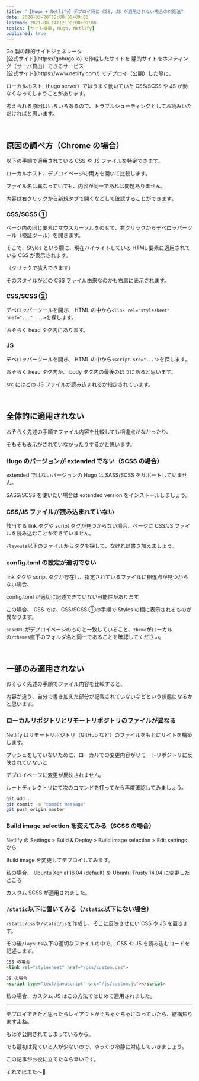 ```yaml
---
title: "【Hugo + Netlify】デプロイ時に CSS, JS が適用されない場合の対処法"
date: 2020-03-20T12:00:00+09:00
lastmod: 2021-08-14T12:00:00+09:00
topics: [サイト構築, Hugo, Netlify]
published: true
---
```


<p>
<tltp label="Hugo">Go 製の静的サイトジェネレータ<br/>[公式サイト](https://gohugo.io)</tltp> 
で作成したサイトを
<tltp label="Netlify">静的サイトをホスティング（サーバ貸出）できるサービス<br/>[公式サイト](https://www.netlify.com/)</tltp>
でデプロイ（公開）した際に、
</p>

ローカルホスト（hugo server）ではうまく動いていた CSS/SCSS や JS が動なくなってしまうことがあります。

考えられる原因はいろいろあるので、トラブルシューティングとしてお読みいただければと思います。

<!--more-->

<br/>

## 原因の調べ方（Chrome の場合）

以下の手順で適用されている CSS や JS ファイルを特定できます。

ローカルホスト、デプロイページの両方を開いて比較します。

ファイル名は異なっていても、内容が同一であれば問題ありません。

内容は右クリックから新規タブで開くなどして確認することができます。

### CSS/SCSS ①

ページ内の同じ要素にマウスカーソルをのせて、右クリックからデベロッパーツール（検証ツール）を開きます。

そこで、Styles という欄に、現在ハイライトしている HTML 要素に適用されている CSS が表示されます。

<postimage src="devtool_css" ext="png" alt="デベロッパーツールCSS" />

（クリックで拡大できます）

そのスタイルがどの CSS ファイル由来なのかも右肩に表示されます。

### CSS/SCSS ②

デベロッパーツールを開き、 HTML の中から`<link rel="stylesheet" href="..." ...>`を探します。

おそらく head タグ内にあります。

<postimage src="devtool_link_ss" ext="png" alt="デベロッパーツールlink-stylesheet" />

### JS

デベロッパーツールを開き、 HTML の中から`<script src="...">`を探します。

おそらく head タグ内か、 body タグ内の最後のほうにあると思います。

src にはどの JS ファイルが読み込まれるか指定されています。

<postimage src="devtool_script_src" ext="png" alt="デベロッパーツールscript" />

<relpos link="no-hugo-tableofcontents" />

<br/>

## 全体的に適用されない

おそらく<inlink to="#cssscss-①">先述の手順</inlink>でファイル内容を比較しても相違点がなかったり、

そもそも表示がされていなかったりするかと思います。

### Hugo のバージョンが extended でない（SCSS の場合）

extended ではないバージョンの Hugo は SASS/SCSS をサポートしていません。

SASS/SCSS を使いたい場合は extended version をインストールしましょう。

### CSS/JS ファイルが読み込まれていない

該当する link タグや script タグが見つからない場合、ページに CSS/JS ファイルを読み込むことができていません。

`/layouts`以下のファイルからタグを探して、なければ書き加えましょう。

### config.toml の設定が適切でない

link タグや script タグが存在し、指定されているファイルに相違点が見つからない場合、

config.toml が適切に記述できていない可能性があります。

この場合、 CSS では、<inlink to="#cssscss-①">CSS/SCSS ①</inlink>の手順で Styles の欄に表示されるものが異なります。

`baseURL`がデプロイページのものと一致していること、`theme`がローカルの`/themes`直下のフォルダ名と同一であることを確認してください。

<br/>

## 一部のみ適用されない

おそらく<inlink to="#cssscss-①">先述の手順</inlink>でファイル内容を比較すると、

内容が違う、自分で書き加えた部分が記載されていないなどという状態になるかと思います。

### ローカルリポジトリとリモートリポジトリのファイルが異なる

Netlify はリモートリポジトリ（GitHub など）のファイルをもとにサイトを構築します。

プッシュをしていないために、ローカルでの変更内容がリモートリポジトリに反映されていないと

デプロイページに変更が反映されません。

ルートディレクトリにて次のコマンドを打ってから再度確認してみましょう。

```bash hide_nums
git add .
git commit -m "commit message"
git push origin master
```

### Build image selection を変えてみる（SCSS の場合）

Netlify の Settings > Build & Deploy > Build image selection > Edit settings から

Build image を変更してデプロイしてみます。

私の場合、 Ubuntu Xenial 16.04 (default) を Ubuntu Trusty 14.04 に変更したところ

カスタム SCSS が適用されました。

### `/static`以下に置いてみる（`/static`以下にない場合）

`/static/css`や`/static/js`を作成し、そこに反映させたい CSS や JS を置きます。

その後`/layouts`以下の適切なファイルの中で、 CSS や JS を読み込むコードを記述します。

```html hide_nums
CSS の場合
<link rel="stylesheet" href="/css/custom.css">
　
JS の場合
<script type="text/javascript" src="/js/custom.js"></script>
```

私の場合、カスタム JS はこの方法ではじめて適用されました。

<relpos link="blog-koukai-sooner-better" />

---

デプロイできたと思ったらレイアウトがぐちゃぐちゃになっていたら、結構焦りますよね。

もはや公開されてしまっているから。

でも最初は見ている人が少ないので、ゆっくり冷静に対応していきましょう。

この記事がお役に立てたなら幸いです。

それではまた～👋
